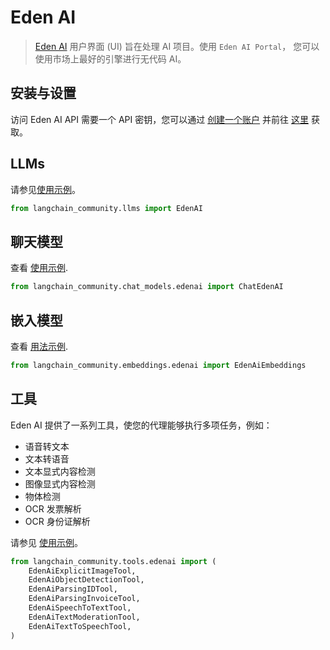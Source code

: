 # Eden AI

>[Eden AI](https://docs.edenai.co/docs/getting-started-with-eden-ai) 用户界面 (UI) 
> 旨在处理 AI 项目。使用 `Eden AI Portal`， 
> 您可以使用市场上最好的引擎进行无代码 AI。

## 安装与设置

访问 Eden AI API 需要一个 API 密钥，您可以通过 
[创建一个账户](https://app.edenai.run/user/register) 
并前往 [这里](https://app.edenai.run/admin/account/settings) 获取。

## LLMs

请参见[使用示例](/docs/integrations/llms/edenai)。

```python
from langchain_community.llms import EdenAI

```

## 聊天模型

查看 [使用示例](/docs/integrations/chat/edenai).

```python
from langchain_community.chat_models.edenai import ChatEdenAI
```

## 嵌入模型

查看 [用法示例](/docs/integrations/text_embedding/edenai).

```python
from langchain_community.embeddings.edenai import EdenAiEmbeddings
```

## 工具

Eden AI 提供了一系列工具，使您的代理能够执行多项任务，例如：
* 语音转文本
* 文本转语音
* 文本显式内容检测
* 图像显式内容检测
* 物体检测
* OCR 发票解析
* OCR 身份证解析

请参见 [使用示例](/docs/integrations/tools/edenai_tools)。

```python
from langchain_community.tools.edenai import (
    EdenAiExplicitImageTool,
    EdenAiObjectDetectionTool,
    EdenAiParsingIDTool,
    EdenAiParsingInvoiceTool,
    EdenAiSpeechToTextTool,
    EdenAiTextModerationTool,
    EdenAiTextToSpeechTool,
)
```